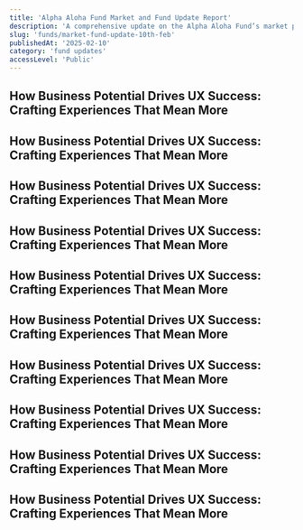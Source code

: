 ```yaml
---
title: 'Alpha Aloha Fund Market and Fund Update Report'
description: 'A comprehensive update on the Alpha Aloha Fund’s market performance and strategic highlights.'
slug: 'funds/market-fund-update-10th-feb'
publishedAt: '2025-02-10'
category: 'fund updates'
accessLevel: 'Public'
---
```


## How Business Potential Drives UX Success: Crafting Experiences That Mean More

## How Business Potential Drives UX Success: Crafting Experiences That Mean More
## How Business Potential Drives UX Success: Crafting Experiences That Mean More
## How Business Potential Drives UX Success: Crafting Experiences That Mean More
## How Business Potential Drives UX Success: Crafting Experiences That Mean More
## How Business Potential Drives UX Success: Crafting Experiences That Mean More
## How Business Potential Drives UX Success: Crafting Experiences That Mean More
## How Business Potential Drives UX Success: Crafting Experiences That Mean More
## How Business Potential Drives UX Success: Crafting Experiences That Mean More
## How Business Potential Drives UX Success: Crafting Experiences That Mean More
